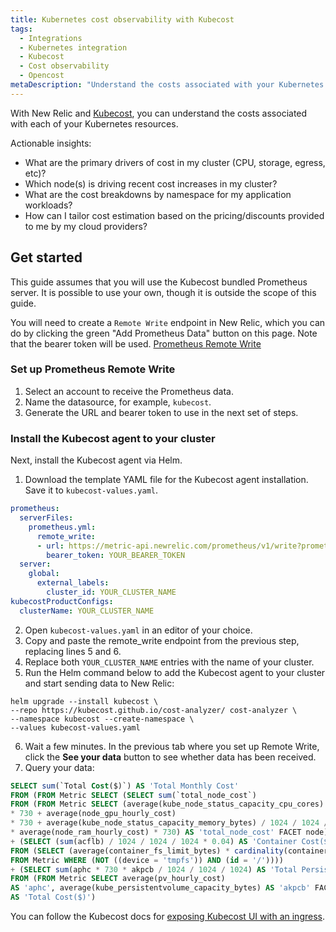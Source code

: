 ```yaml
---
title: Kubernetes cost observability with Kubecost
tags:
  - Integrations
  - Kubernetes integration
  - Kubecost
  - Cost observability
  - Opencost
metaDescription: "Understand the costs associated with your Kubernetes resources"
---
```


With New Relic and [Kubecost](https://kubecost.github.io/cost-analyzer/), you can understand the costs associated with each of your Kubernetes resources.

Actionable insights:
* What are the primary drivers of cost in my cluster (CPU, storage, egress, etc)?
* Which node(s) is driving recent cost increases in my cluster?
* What are the cost breakdowns by namespace for my application workloads?
* How can I tailor cost estimation based on the pricing/discounts provided to me by my cloud providers?

## Get started

This guide assumes that you will use the Kubecost bundled Prometheus server. It is possible to use your own, though it is outside the scope of this guide.

You will need to create a `Remote Write` endpoint in New Relic, which you can do by clicking the green "Add Prometheus Data" button on this page. Note that the bearer token will be used.
[Prometheus Remote Write](/docs/infrastructure/prometheus-integrations/install-configure-remote-write/set-your-prometheus-remote-write-integration/)

### Set up Prometheus Remote Write

1. Select an account to receive the Prometheus data.
2. Name the datasource, for example, `kubecost`.
3. Generate the URL and bearer token to use in the next set of steps.

### Install the Kubecost agent to your cluster

Next, install the Kubecost agent via Helm.

1. Download the template YAML file for the Kubecost agent installation. Save it to `kubecost-values.yaml`.

```yaml
prometheus:
  serverFiles:
    prometheus.yml:
      remote_write:
      - url: https://metric-api.newrelic.com/prometheus/v1/write?prometheus_server=YOUR_CLUSTER_NAME
        bearer_token: YOUR_BEARER_TOKEN
  server:
    global:
      external_labels:
        cluster_id: YOUR_CLUSTER_NAME
kubecostProductConfigs:
  clusterName: YOUR_CLUSTER_NAME
```

2. Open `kubecost-values.yaml` in an editor of your choice.
3. Copy and paste the remote_write endpoint from the previous step, replacing lines 5 and 6.
4. Replace both `YOUR_CLUSTER_NAME` entries with the name of your cluster.
5. Run the Helm command below to add the Kubecost agent to your cluster and start sending data to New Relic:

```shell
helm upgrade --install kubecost \
--repo https://kubecost.github.io/cost-analyzer/ cost-analyzer \
--namespace kubecost --create-namespace \
--values kubecost-values.yaml
```

6. Wait a few minutes. In the previous tab where you set up Remote Write, click the **See your data** button to see whether data has been received.
7. Query your data:

```sql
SELECT sum(`Total Cost($)`) AS 'Total Monthly Cost'
FROM (FROM Metric SELECT (SELECT sum(`total_node_cost`)
FROM (FROM Metric SELECT (average(kube_node_status_capacity_cpu_cores) * average(node_cpu_hourly_cost)
* 730 + average(node_gpu_hourly_cost)
* 730 + average(kube_node_status_capacity_memory_bytes) / 1024 / 1024 / 1024
* average(node_ram_hourly_cost) * 730) AS 'total_node_cost' FACET node))
+ (SELECT (sum(acflb) / 1024 / 1024 / 1024 * 0.04) AS 'Container Cost($)'
FROM (SELECT (average(container_fs_limit_bytes) * cardinality(container_fs_limit_bytes)) AS 'acflb'
FROM Metric WHERE (NOT ((device = 'tmpfs')) AND (id = '/'))))
+ (SELECT sum(aphc * 730 * akpcb / 1024 / 1024 / 1024) AS 'Total Persistent Volume Cost($)'
FROM (FROM Metric SELECT average(pv_hourly_cost)
AS 'aphc', average(kube_persistentvolume_capacity_bytes) AS 'akpcb' FACET persistentvolume, instance))
AS 'Total Cost($)')
```

You can follow the Kubecost docs for [exposing Kubecost UI with an ingress](https://docs.kubecost.com/install-and-configure/install/ingress-examples).
